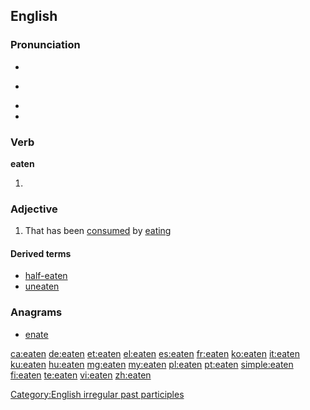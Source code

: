 ==English==

===Pronunciation===
* {{IPA|/ˈiːt(ə)n/}}
* {{a|GenAm}} {{IPA|/ˈiʔn̩/}}
* {{audio|en-us-eaten.ogg|Audio (US)}}
* {{rhymes|iːtən}}

===Verb===
'''eaten'''

# {{past participle of|eat}}

===Adjective===
{{en-adj}}

# {{context|especially in combination}} That has been [[consumed]] by [[eating]]

====Derived terms====
* [[half-eaten]]
* [[uneaten]]

===Anagrams===
* [[enate#English|enate]]

[[Category:English irregular past participles]]

[[ca:eaten]]
[[de:eaten]]
[[et:eaten]]
[[el:eaten]]
[[es:eaten]]
[[fr:eaten]]
[[ko:eaten]]
[[it:eaten]]
[[ku:eaten]]
[[hu:eaten]]
[[mg:eaten]]
[[my:eaten]]
[[pl:eaten]]
[[pt:eaten]]
[[simple:eaten]]
[[fi:eaten]]
[[te:eaten]]
[[vi:eaten]]
[[zh:eaten]]